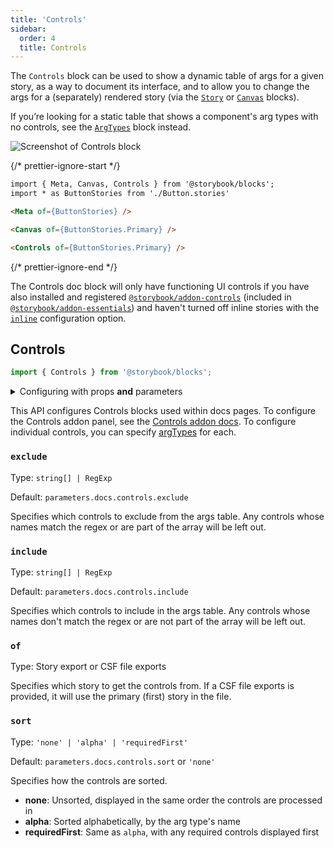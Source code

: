 ```yaml
---
title: 'Controls'
sidebar:
  order: 4
  title: Controls
---
```


<YouTubeCallout id="uAA1JvLcl-w" title="Avoid Documentation Nightmares with Storybook's Controls Doc Block" params="start=240" />

The `Controls` block can be used to show a dynamic table of args for a given story, as a way to document its interface, and to allow you to change the args for a (separately) rendered story (via the [`Story`](./doc-block-story.mdx) or [`Canvas`](./doc-block-canvas.mdx) blocks).

<Callout variant="info" icon="💡">

  If you’re looking for a static table that shows a component's arg types with no controls, see the [`ArgTypes`](./doc-block-argtypes.mdx) block instead.

</Callout>

![Screenshot of Controls block](../../_assets/api/doc-block-controls.png)

{/* prettier-ignore-start */}

```md title="ButtonDocs.mdx"
import { Meta, Canvas, Controls } from '@storybook/blocks';
import * as ButtonStories from './Button.stories'

<Meta of={ButtonStories} />

<Canvas of={ButtonStories.Primary} />

<Controls of={ButtonStories.Primary} />
```

{/* prettier-ignore-end */}

<Callout variant="warning">

  The Controls doc block will only have functioning UI controls if you have also installed and registered [`@storybook/addon-controls`](../../essentials/controls.mdx) (included in [`@storybook/addon-essentials`](../../essentials/index.mdx)) and haven't turned off inline stories with the [`inline`](./doc-block-story.mdx#inline) configuration option.

</Callout>

## Controls

```js
import { Controls } from '@storybook/blocks';
```

<details>
  <summary>Configuring with props <strong>and</strong> parameters</summary>

  ℹ️ Like most blocks, the `Controls` block is configured with props in MDX. Many of those props derive their default value from a corresponding [parameter](../../writing-stories/parameters.mdx) in the block's namespace, `parameters.docs.controls`.

  The following `exclude` configurations are equivalent:

  {/* prettier-ignore-start */}

  <CodeSnippets path="api-doc-block-controls-parameter.md" />

  {/* prettier-ignore-end */}

  {/* prettier-ignore-start */}

  ```md title="ButtonDocs.mdx"
  <Controls of={ButtonStories} exclude={['style']} />
  ```

  {/* prettier-ignore-end */}

  The example above applied the parameter at the [component](../../writing-stories/parameters.mdx#component-parameters) (or meta) level, but it could also be applied at the [project](../../writing-stories/parameters.mdx#global-parameters) or [story](../../writing-stories/parameters.mdx#story-parameters) level.
</details>

<Callout variant="info" icon="💡">

  This API configures Controls blocks used within docs pages. To configure the Controls addon panel, see the [Controls addon docs](../../essentials/controls.mdx). To configure individual controls, you can specify [argTypes](../arg-types.mdx#control) for each.
  
</Callout>

### `exclude`

Type: `string[] | RegExp`

Default: `parameters.docs.controls.exclude`

Specifies which controls to exclude from the args table. Any controls whose names match the regex or are part of the array will be left out.

### `include`

Type: `string[] | RegExp`

Default: `parameters.docs.controls.include`

Specifies which controls to include in the args table. Any controls whose names don't match the regex or are not part of the array will be left out.

### `of`

Type: Story export or CSF file exports

Specifies which story to get the controls from. If a CSF file exports is provided, it will use the primary (first) story in the file.

### `sort`

Type: `'none' | 'alpha' | 'requiredFirst'`

Default: `parameters.docs.controls.sort` or `'none'`

Specifies how the controls are sorted.

* **none**: Unsorted, displayed in the same order the controls are processed in
* **alpha**: Sorted alphabetically, by the arg type's name
* **requiredFirst**: Same as `alpha`, with any required controls displayed first
